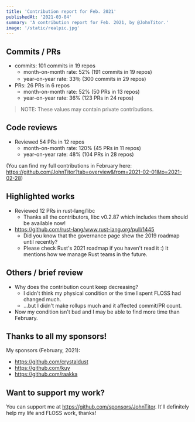 ```yaml
---
title: 'Contribution report for Feb. 2021'
publishedAt: '2021-03-04'
summary: 'A contribution report for Feb. 2021, by @JohnTitor.'
image: '/static/realpic.jpg'
---
```


## Commits / PRs

- commits: 101 commits in 19 repos
  - month-on-month rate: 52% (191 commits in 19 repos)
  - year-on-year rate: 33％ (300 commits in 29 repos)
- PRs: 26 PRs in 6 repos
  - month-on-month rate: 52% (50 PRs in 13 repos)
  - year-on-year rate: 36% (123 PRs in 24 repos)

> NOTE: These values may contain private contributions.

## Code reviews

- Reviewed 54 PRs in 12 repos
  - month-on-month rate: 120% (45 PRs in 11 repos)
  - year-on-year rate: 48% (104 PRs in 28 repos)

(You can find my full contributions in February here: <https://github.com/JohnTitor?tab=overview&from=2021-02-01&to=2021-02-28>)

## Highlighted works

- Reviewed 12 PRs in rust-lang/libc
  - Thanks all the contributors, libc v0.2.87 which includes them should be available now!
- <https://github.com/rust-lang/www.rust-lang.org/pull/1445>
  - Did you know that the governance page shew the 2019 roadmap until recently?
  - Please check Rust's 2021 roadmap if you haven't read it :) It mentions how we manage Rust teams in the future.

## Others / brief review

- Why does the contribution count keep decreasing?
  - I didn't think my physical condition or the time I spent FLOSS had changed much.
  - ...but I didn't make rollups much and it affected commit/PR count.
- Now my condition isn't bad and I may be able to find more time than February.

## Thanks to all my sponsors!

My sponsors (February, 2021):

- <https://github.com/crystaldust>
- <https://github.com/kuy>
- <https://github.com/raakka>

## Want to support my work?

You can support me at <https://github.com/sponsors/JohnTitor>.
It'll definitely help my life and FLOSS work, thanks!
